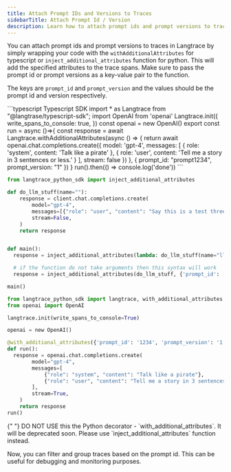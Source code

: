 ```yaml
---
title: Attach Prompt IDs and Versions to Traces
sidebarTitle: Attach Prompt Id / Version
description: Learn how to attach prompt ids and prompt versions to traces in Langtrace. You can use the `withAdditionalAttributes` or `inject_additional_attributes` function to pass prompt ids / versions. This can inturn be used within Langtrace for filtering and grouping traces.
---
```


You can attach prompt ids and prompt versions to traces in Langtrace by simply wrapping your code with the `withAdditionalAttributes` for typescript or `inject_additional_attributes` function for python. This will add the specified attributes to the trace spans. Make sure to pass the prompt id or prompt versions as a key-value pair to the function.

The keys are `prompt_id` and `prompt_version` and the values should be the prompt id and version respectively.

<CodeGroup>
```typescript Typescript SDK
import * as Langtrace from "@langtrase/typescript-sdk";
import OpenAI from 'openai'
Langtrace.init({
  write_spans_to_console: true,
})
const openai = new OpenAI()
export const run = async ()=>{
    const response = await Langtrace.withAdditionalAttributes(async () => {
      return await openai.chat.completions.create({
        model: 'gpt-4',
        messages: [
          { role: 'system', content: 'Talk like a pirate' },
          { role: 'user', content: 'Tell me a story in 3 sentences or less.' }
        ],
        stream: false
      })
    }, { prompt_id: "prompt1234", prompt_version: "1" })
}
run().then(() => console.log('done'))
```

```python Python SDK - Function Based
from langtrace_python_sdk import inject_additional_attributes

def do_llm_stuff(name=""):
    response = client.chat.completions.create(
        model="gpt-4",
        messages=[{"role": "user", "content": "Say this is a test three times"}],
        stream=False,
    )
    return response


def main():
  response = inject_additional_attributes(lambda: do_llm_stuff(name="llm"), {'prompt_id': 'promptid1234', 'prompt_version': '1'})

  # if the function do not take arguments then this syntax will work
  response = inject_additional_attributes(do_llm_stuff, {'prompt_id': 'promptid1234', 'prompt_version': '1'})

main()
```

```python Python SDK - Decorator Based
from langtrace_python_sdk import langtrace, with_additional_attributes
from openai import OpenAI

langtrace.init(write_spans_to_console=True)

openai = new OpenAI()

@with_additional_attributes({'prompt_id': '1234', 'prompt_version': '1'})
def run():
  response = openai.chat.completions.create(
        model="gpt-4",
        messages=[
            {"role": "system", "content": "Talk like a pirate"},
            {"role": "user", "content": "Tell me a story in 3 sentences or less."},
        ],
        stream=True,
    )
    return response
run()
```

</CodeGroup>

<Warning>
  {" "}
  DO NOT USE this the Python decorator - `with_additional_attributes`. It will be
  deprecated soon. Please use `inject_additional_attributes` function instead.
</Warning>

Now, you can filter and group traces based on the prompt id. This can be useful for debugging and monitoring purposes.
